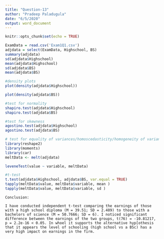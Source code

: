 ```yaml
---
title: "Question-13"
author: "Pradeep Paladugula"
date: "6/5/2020"
output: word_document
---
```


```r
knitr::opts_chunk$set(echo = TRUE)
```

```r
ExamData = read.csv('Exam1Q1.csv')
adjdata = select(ExamData, Highschool, BS)
summary(adjdata)
sd(adjdata$Highschool)
mean(adjdata$Highschool)
sd(adjdata$BS)
mean(adjdata$BS)

#density plots
plot(density(adjdata$Highschool))

plot(density(adjdata$BS))

#test for normality
shapiro.test(adjdata$Highschool)
shapiro.test(adjdata$BS)

#test for skewness
agostino.test(adjdata$Highschool)
agostino.test(adjdata$BS)

# test for equality of variances/homoscedasticity/homogeneity of variance)
library(reshape2)
library(moments)
library(car)
meltData <- melt(adjdata)

leveneTest(value ~ variable, meltData)

#t-test
t.test(adjdata$Highschool, adjdata$BS, var.equal = TRUE)
tapply(meltData$value, meltData$variable, mean )
tapply(meltData$value, meltData$variable, sd )
```

    Conclusion:

    I have conducted independent t-test comparing the earnings of those with a high school diploma (M = 39.51; SD = 2.489) to those with a bachelors of science (M = 50.7666; SD = 6). I noticed significant difference between the earnings of the two groups, t(76) = -10.81217, p = 2.2e-16 < 0.05. In whoel it supports the alternative hyp[othesis that it appears the level of schooling (high school vs a BSc) has a very high impact on earnings in the firm.